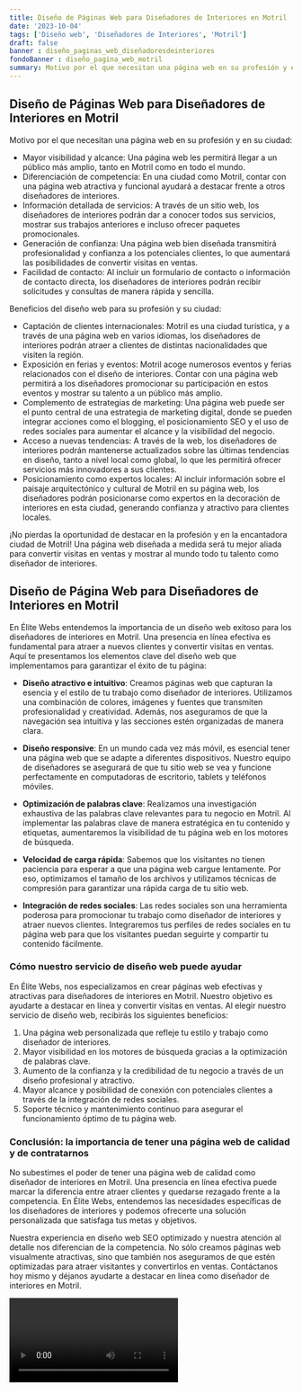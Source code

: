 ```yaml
---
title: Diseño de Páginas Web para Diseñadores de Interiores en Motril
date: '2023-10-04'
tags: ['Diseño web', 'Diseñadores de Interiores', 'Motril']
draft: false
banner : diseño_paginas_web_diseñadoresdeinteriores
fondoBanner : diseño_pagina_web_motril
summary: Motivo por el que necesitan una página web en su profesión y en su ciudad Mayor visibilidad y alcance Una página web les permitirá llegar a un público más amplio, tanto en Motril como en todo el mundo. Diferenciación de competencia En una ciudad como Motril, contar con una página web atractiva y funcional ayudará a destacar frente a otros diseñadores de interiores. Información detallada de servicios A través de un sitio web, los diseñadores de interiores podrán dar a conocer todos sus servicios, mostrar sus trabajos anteriores e incluso ofrecer paquetes promocionales. Generación de confianza Una página web bien diseñada transmitirá profesionalidad y confianza a los potenciales clientes, lo que aumentará las posibilidades de convertir visitas en ventas. Facilidad de contacto Al incluir un formulario de contacto o información de contacto directa, los diseñadores de interiores podrán recibir solicitudes y consultas de manera rápida y sencilla.
---
```


## Diseño de Páginas Web para Diseñadores de Interiores en Motril

Motivo por el que necesitan una página web en su profesión y en su ciudad:
- Mayor visibilidad y alcance: Una página web les permitirá llegar a un público más amplio, tanto en Motril como en todo el mundo.
- Diferenciación de competencia: En una ciudad como Motril, contar con una página web atractiva y funcional ayudará a destacar frente a otros diseñadores de interiores.
- Información detallada de servicios: A través de un sitio web, los diseñadores de interiores podrán dar a conocer todos sus servicios, mostrar sus trabajos anteriores e incluso ofrecer paquetes promocionales.
- Generación de confianza: Una página web bien diseñada transmitirá profesionalidad y confianza a los potenciales clientes, lo que aumentará las posibilidades de convertir visitas en ventas.
- Facilidad de contacto: Al incluir un formulario de contacto o información de contacto directa, los diseñadores de interiores podrán recibir solicitudes y consultas de manera rápida y sencilla.

Beneficios del diseño web para su profesión y su ciudad:
- Captación de clientes internacionales: Motril es una ciudad turística, y a través de una página web en varios idiomas, los diseñadores de interiores podrán atraer a clientes de distintas nacionalidades que visiten la región.
- Exposición en ferias y eventos: Motril acoge numerosos eventos y ferias relacionados con el diseño de interiores. Contar con una página web permitirá a los diseñadores promocionar su participación en estos eventos y mostrar su talento a un público más amplio.
- Complemento de estrategias de marketing: Una página web puede ser el punto central de una estrategia de marketing digital, donde se pueden integrar acciones como el blogging, el posicionamiento SEO y el uso de redes sociales para aumentar el alcance y la visibilidad del negocio.
- Acceso a nuevas tendencias: A través de la web, los diseñadores de interiores podrán mantenerse actualizados sobre las últimas tendencias en diseño, tanto a nivel local como global, lo que les permitirá ofrecer servicios más innovadores a sus clientes.
- Posicionamiento como expertos locales: Al incluir información sobre el paisaje arquitectónico y cultural de Motril en su página web, los diseñadores podrán posicionarse como expertos en la decoración de interiores en esta ciudad, generando confianza y atractivo para clientes locales.

¡No pierdas la oportunidad de destacar en la profesión y en la encantadora ciudad de Motril! Una página web diseñada a medida será tu mejor aliada para convertir visitas en ventas y mostrar al mundo todo tu talento como diseñador de interiores.

<GifSeo />

<Cta />

## Diseño de Página Web para Diseñadores de Interiores en Motril

En Élite Webs entendemos la importancia de un diseño web exitoso para los diseñadores de interiores en Motril. Una presencia en línea efectiva es fundamental para atraer a nuevos clientes y convertir visitas en ventas. Aquí te presentamos los elementos clave del diseño web que implementamos para garantizar el éxito de tu página:

- **Diseño atractivo e intuitivo**: Creamos páginas web que capturan la esencia y el estilo de tu trabajo como diseñador de interiores. Utilizamos una combinación de colores, imágenes y fuentes que transmiten profesionalidad y creatividad. Además, nos aseguramos de que la navegación sea intuitiva y las secciones estén organizadas de manera clara.

- **Diseño responsive**: En un mundo cada vez más móvil, es esencial tener una página web que se adapte a diferentes dispositivos. Nuestro equipo de diseñadores se asegurará de que tu sitio web se vea y funcione perfectamente en computadoras de escritorio, tablets y teléfonos móviles.

- **Optimización de palabras clave**: Realizamos una investigación exhaustiva de las palabras clave relevantes para tu negocio en Motril. Al implementar las palabras clave de manera estratégica en tu contenido y etiquetas, aumentaremos la visibilidad de tu página web en los motores de búsqueda.

- **Velocidad de carga rápida**: Sabemos que los visitantes no tienen paciencia para esperar a que una página web cargue lentamente. Por eso, optimizamos el tamaño de los archivos y utilizamos técnicas de compresión para garantizar una rápida carga de tu sitio web.

- **Integración de redes sociales**: Las redes sociales son una herramienta poderosa para promocionar tu trabajo como diseñador de interiores y atraer nuevos clientes. Integraremos tus perfiles de redes sociales en tu página web para que los visitantes puedan seguirte y compartir tu contenido fácilmente.

### Cómo nuestro servicio de diseño web puede ayudar

En Élite Webs, nos especializamos en crear páginas web efectivas y atractivas para diseñadores de interiores en Motril. Nuestro objetivo es ayudarte a destacar en línea y convertir visitas en ventas. Al elegir nuestro servicio de diseño web, recibirás los siguientes beneficios:

1. Una página web personalizada que refleje tu estilo y trabajo como diseñador de interiores.
2. Mayor visibilidad en los motores de búsqueda gracias a la optimización de palabras clave.
3. Aumento de la confianza y la credibilidad de tu negocio a través de un diseño profesional y atractivo.
4. Mayor alcance y posibilidad de conexión con potenciales clientes a través de la integración de redes sociales.
5. Soporte técnico y mantenimiento continuo para asegurar el funcionamiento óptimo de tu página web.

### Conclusión: la importancia de tener una página web de calidad y de contratarnos

No subestimes el poder de tener una página web de calidad como diseñador de interiores en Motril. Una presencia en línea efectiva puede marcar la diferencia entre atraer clientes y quedarse rezagado frente a la competencia. En Élite Webs, entendemos las necesidades específicas de los diseñadores de interiores y podemos ofrecerte una solución personalizada que satisfaga tus metas y objetivos.

Nuestra experiencia en diseño web SEO optimizado y nuestra atención al detalle nos diferencian de la competencia. No sólo creamos páginas web visualmente atractivas, sino que también nos aseguramos de que estén optimizadas para atraer visitantes y convertirlos en ventas. Contáctanos hoy mismo y déjanos ayudarte a destacar en línea como diseñador de interiores en Motril.

<Video />

<CtaBot job='Diseñadores de Interiores' city='Motril'/>

<Gmaps query='Motril+españa+maps' />